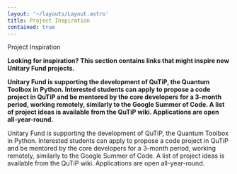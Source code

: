 ```yaml
---
layout: '~/layouts/Layout.astro'
title: Project Inspiration
contained: true
---
```



<PageIntro onlyTitle>Project Inspiration</PageIntro>

**Looking for inspiration? This section contains links that might inspire new Unitary Fund projects.**

**Unitary Fund is supporting the development of QuTiP, the Quantum Toolbox in Python. Interested students can apply to propose a code project in QuTiP and be mentored by the core developers for a 3-month period, working remotely, similarly to the Google Summer of Code. A list of project ideas is available from the QuTiP wiki. Applications are open all-year-round.**

Unitary Fund is supporting the development of QuTiP, the Quantum Toolbox in Python. Interested students can apply to propose a code project in QuTiP and be mentored by the core developers for a 3-month period, working remotely, similarly to the Google Summer of Code. A list of project ideas is available from the QuTiP wiki. Applications are open all-year-round.
